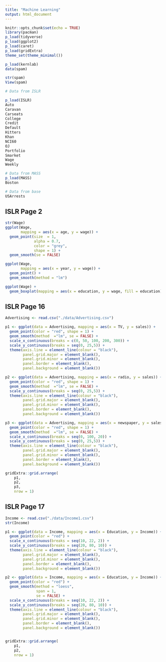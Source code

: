 ```yaml
---
title: "Machine Learning"
output: html_document
---
```


```r
knitr::opts_chunk$set(echo = TRUE)
library(pacman)
p_load(tidyverse)
p_load(ggplot2)
p_load(caret)
p_load(gridExtra)
theme_set(theme_minimal())
```

```r
p_load(kernlab)
data(spam)

str(spam)
View(spam)
```


```r

# Data from ISLR

p_load(ISLR)
Auto
Caravan
Carseats
College
Credit
Default
Hitters
Khan
NCI60
OJ
Portfolio
Smarket
Wage
Weekly

# Data from MASS
p_load(MASS)
Boston

# Data from base
USArrests
```

## ISLR Page 2

```r
str(Wage)
ggplot(Wage,
       mapping = aes(x = age, y = wage)) +
  geom_point(size  = 1,
             alpha = 0.7,
             color = "grey",
             shape = 1) +
  geom_smooth(se = FALSE)

ggplot(Wage,
       mapping = aes(x = year, y = wage)) +
  geom_point() +
  geom_smooth(method = "lm")

ggplot(Wage) +
  geom_boxplot(mapping = aes(x = education, y = wage, fill = education))


```

## ISLR Page 16

```r
Advertising <- read.csv("./data/Advertising.csv")

p1 <- ggplot(data = Advertising, mapping = aes(x = TV, y = sales)) +
  geom_point(color = "red", shape = 1) +
  geom_smooth(method  ="lm", se = FALSE) +
  scale_x_continuous(breaks = c(0, 50, 100, 200, 300)) +
  scale_y_continuous(breaks = seq(0, 25,5)) +
  theme(axis.line = element_line(colour = "black"),
        panel.grid.major = element_blank(),
        panel.grid.minor = element_blank(),
        panel.border = element_blank(),
        panel.background = element_blank()) 

p2 <- ggplot(data = Advertising, mapping = aes(x = radio, y = sales)) +
  geom_point(color = "red", shape = 1) +
  geom_smooth(method  ="lm", se = FALSE) +
  scale_y_continuous(breaks = seq(0, 25,5)) +
  theme(axis.line = element_line(colour = "black"),
        panel.grid.major = element_blank(),
        panel.grid.minor = element_blank(),
        panel.border = element_blank(),
        panel.background = element_blank()) 

p3 <- ggplot(data = Advertising, mapping = aes(x = newspaper, y = sales)) +
  geom_point(color = "red", shape = 1) +
  geom_smooth(method  ="lm", se = FALSE) +
  scale_x_continuous(breaks = seq(0, 100, 20)) +
  scale_y_continuous(breaks = seq(0, 25,5)) +
  theme(axis.line = element_line(colour = "black"),
        panel.grid.major = element_blank(),
        panel.grid.minor = element_blank(),
        panel.border = element_blank(),
        panel.background = element_blank()) 

gridExtra::grid.arrange(
    p1,
    p2,
    p3,
    nrow = 1)
```
## ISLR Page 17

```r
Income <- read.csv("./data/Income1.csv")
str(Income)

p1 <- ggplot(data = Income, mapping = aes(x = Education, y = Income)) +
  geom_point(color = "red") +
  scale_x_continuous(breaks = seq(10, 22, 2)) +
  scale_y_continuous(breaks = seq(20, 80, 10)) +
  theme(axis.line = element_line(colour = "black"),
        panel.grid.major = element_blank(),
        panel.grid.minor = element_blank(),
        panel.border = element_blank(),
        panel.background = element_blank()) 

p2 <- ggplot(data = Income, mapping = aes(x = Education, y = Income)) +
  geom_point(color = "red") +
  geom_smooth(method = "loess",
              span = 1, 
              se = FALSE) +
  scale_x_continuous(breaks = seq(10, 22, 2)) +
  scale_y_continuous(breaks = seq(20, 80, 10)) +
  theme(axis.line = element_line(colour = "black"),
        panel.grid.major = element_blank(),
        panel.grid.minor = element_blank(),
        panel.border = element_blank(),
        panel.background = element_blank()) 


gridExtra::grid.arrange(
    p1,
    p2,
    nrow = 1)
```
